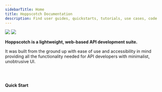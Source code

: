 ```yaml
---
sidebarTitle: Home
title: Hoppscotch Documentation
description: Find user guides, quickstarts, tutorials, use cases, code samples, and more.
---
```



<img className="block dark:hidden" src="/images/hero-light.png" />
<img className="hidden dark:block" src="/images/hero-dark.png" />

**Hoppscotch is a lightweight, web-based API development suite.**

It was built from the ground up with ease of use and accessibility in mind providing all the functionality needed for API developers with minimalist, unobtrusive UI.

<PrimaryButton label="Get started" href="/documentation/getting-started/introduction" />

<br />
<br />

**Quick Start**

<CardGroup>
  <HeroCard
    title="Hoppscotch Cloud"
    description="Everything you need to get started with Hoppscotch, hosted by us."
    href="https://hoppscotch.io"
  />
  <HeroCard
    title="Hoppscotch Self-Host"
    description="Deploy your own instance of Hoppscotch on your own infrastructure."
    href="/documentation/self-host/getting-started"
  />
</CardGroup>

